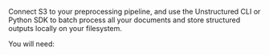 Connect S3 to your preprocessing pipeline, and use the Unstructured CLI or Python SDK to batch process all your documents and store structured outputs locally on your filesystem.

You will need: 


<SharedS3 />